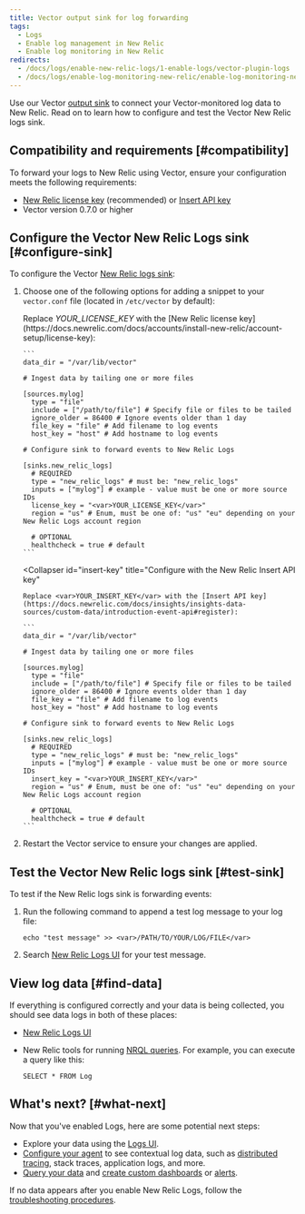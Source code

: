```yaml
---
title: Vector output sink for log forwarding
tags:
  - Logs
  - Enable log management in New Relic
  - Enable log monitoring in New Relic
redirects:
  - /docs/logs/enable-new-relic-logs/1-enable-logs/vector-plugin-logs
  - /docs/logs/enable-log-monitoring-new-relic/enable-log-monitoring-new-relic/vector-plugin-log-forwarding
---
```


Use our Vector [output sink](https://vector.dev/docs/reference/sinks/new_relic_logs/) to connect your Vector-monitored log data to New Relic. Read on to learn how to configure and test the Vector New Relic logs sink.

## Compatibility and requirements [#compatibility]

To forward your logs to New Relic using Vector, ensure your configuration meets the following requirements:

* [New Relic license key](https://docs.newrelic.com/docs/accounts/install-new-relic/account-setup/license-key) (recommended) or [Insert API key](https://docs.newrelic.com/docs/insights/insights-data-sources/custom-data/introduction-event-api#register)
* Vector version 0.7.0 or higher

## Configure the Vector New Relic Logs sink [#configure-sink]

To configure the Vector [New Relic logs sink](https://vector.dev/docs/reference/sinks/new_relic_logs/):

1. Choose one of the following options for adding a snippet to your `vector.conf` file (located in `/etc/vector` by default):

   <CollapserGroup>
     <Collapser
       id="nr-license"
       title="Configure with the New Relic license key (recommended)"
     >
       Replace <var>YOUR_LICENSE_KEY</var> with the [New Relic license key](https://docs.newrelic.com/docs/accounts/install-new-relic/account-setup/license-key):

       ```
       data_dir = "/var/lib/vector"

       # Ingest data by tailing one or more files

       [sources.mylog]
         type = "file"
         include = ["/path/to/file"] # Specify file or files to be tailed
         ignore_older = 86400 # Ignore events older than 1 day
         file_key = "file" # Add filename to log events
         host_key = "host" # Add hostname to log events

       # Configure sink to forward events to New Relic Logs

       [sinks.new_relic_logs]
         # REQUIRED
         type = "new_relic_logs" # must be: "new_relic_logs"
         inputs = ["mylog"] # example - value must be one or more source IDs
         license_key = "<var>YOUR_LICENSE_KEY</var>"
         region = "us" # Enum, must be one of: "us" "eu" depending on your New Relic Logs account region

         # OPTIONAL
         healthcheck = true # default
       ```
     </Collapser>

     <Collapser
       id="insert-key"
       title="Configure with the New Relic Insert API key"
     >
       Replace <var>YOUR_INSERT_KEY</var> with the [Insert API key](https://docs.newrelic.com/docs/insights/insights-data-sources/custom-data/introduction-event-api#register):

       ```
       data_dir = "/var/lib/vector"

       # Ingest data by tailing one or more files

       [sources.mylog]
         type = "file"
         include = ["/path/to/file"] # Specify file or files to be tailed
         ignore_older = 86400 # Ignore events older than 1 day
         file_key = "file" # Add filename to log events
         host_key = "host" # Add hostname to log events

       # Configure sink to forward events to New Relic Logs

       [sinks.new_relic_logs]
         # REQUIRED
         type = "new_relic_logs" # must be: "new_relic_logs"
         inputs = ["mylog"] # example - value must be one or more source IDs
         insert_key = "<var>YOUR_INSERT_KEY</var>" 
         region = "us" # Enum, must be one of: "us" "eu" depending on your New Relic Logs account region

         # OPTIONAL
         healthcheck = true # default
       ```
     </Collapser>
   </CollapserGroup>
2. Restart the Vector service to ensure your changes are applied.

## Test the Vector New Relic logs sink [#test-sink]

To test if the New Relic logs sink is forwarding events:

1. Run the following command to append a test log message to your log file:

   ```
   echo "test message" >> <var>/PATH/TO/YOUR/LOG/FILE</var>
   ```
2. Search [New Relic Logs UI](https://one.newrelic.com/launcher/logger.log-launcher) for your test message.

## View log data [#find-data]

If everything is configured correctly and your data is being collected, you should see data logs in both of these places:

* [New Relic Logs UI](https://one.newrelic.com/launcher/logger.log-launcher)
* New Relic tools for running [NRQL queries](/docs/chart-builder/use-chart-builder/choose-data/use-advanced-nrql-mode-specify-data). For example, you can execute a query like this:

  ```
  SELECT * FROM Log
  ```

## What's next? [#what-next]

Now that you've enabled Logs, here are some potential next steps:

* Explore your data using the [Logs UI](/docs/explore-your-data-new-relic-logs-ui).
* [Configure your agent](/docs/logs/new-relic-logs/enable-logs-context/enable-logs-context-apm-agents) to see contextual log data, such as [distributed tracing](/docs/understand-dependencies/distributed-tracing/get-started/introduction-distributed-tracing), stack traces, application logs, and more.
* [Query your data](/docs/using-new-relic/data/understand-data/query-new-relic-data) and [create custom dashboards](/docs/dashboards/new-relic-one-dashboards/get-started/introduction-new-relic-one-dashboards) or [alerts](/docs/alerts/new-relic-alerts/configuring-alert-policies/create-edit-or-find-alert-policy).

If no data appears after you enable New Relic Logs, follow the [troubleshooting procedures](/docs/logs/new-relic-logs/troubleshooting/no-data-appears-logs).
